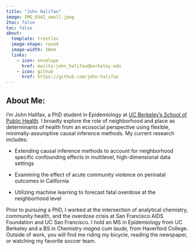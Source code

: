 ```yaml
---
title: "John Halifax"
image: IMG_0342_small.jpeg
2toc: false
toc: false
about: 
  template: trestles
  image-shape: round
  image-width: 20em
  links:
    - icon: envelope
      href: mailto:john_halifax@berkeley.edu
    - icon: github
      href: https://github.com/john-halifax
---
```


## About Me:

I'm John Halifax, a PhD student in Epidemiology at [UC Berkeley’s School of Public Health](https://publichealth.berkeley.edu/). I broadly explore the role of neighborhood and place as determinants of health from an ecosocial perspective using flexible, minimally-assumptive causal inference methods. My current research includes:

* Extending causal inference methods to account for neighborhood specific confounding effects in multilevel, high-dimensional data settings

* Examining the effect of acute community violence on perinatal outcomes in California

* Utilizing machine learning to forecast fatal overdose at the neighborhood level

Prior to pursuing a PhD, I worked at the intersection of analytical chemistry, community health, and the overdose crisis at San Francisco AIDS Foundation and UC San Francisco. I hold an MS in Epidemiology from UC Berkeley and a BS in Chemistry $\textit{magna cum laude,}$ from Haverford College. Outside of work, you will find me riding my bicycle, reading the newspaper, or watching my favorite soccer team.
